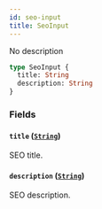 ```yaml
---
id: seo-input
title: SeoInput
---
```


No description

```graphql
type SeoInput {
  title: String
  description: String
}
```

### Fields

#### `title` ([`String`](/developer/api-reference/scalars/string))

SEO title.

#### `description` ([`String`](/developer/api-reference/scalars/string))

SEO description.
